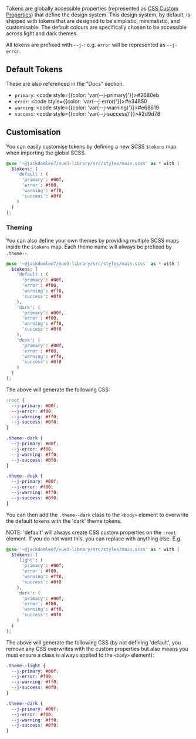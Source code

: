 
<Meta title="Setup/Tokens" />

<Title>Tokens</Title>

Tokens are globally accessible properties (represented as [CSS Custom Properties](https://developer.mozilla.org/en-US/docs/Web/CSS/Using_CSS_custom_properties)) that define the design system. This design system, by default, is shipped with tokens that are designed to be simplistic, minimalistic, and customisable. The default colours are specifically chosen to be accessible across light and dark themes.

All tokens are prefixed with `--j-`: e.g. `error` will be represented as `--j-error`.

## Default Tokens

These are also referenced in the "Docs" section.

- `primary`: <code style={{color: 'var(--j-primary)'}}>#2680eb</code>
- `error`: <code style={{color: 'var(--j-error)'}}>#e34850</code>
- `warning`: <code style={{color: 'var(--j-warning)'}}>#e68619</code>
- `success`: <code style={{color: 'var(--j-success)'}}>#2d9d78</code>

## Customisation

You can easily customise tokens by defining a new SCSS `$tokens` map when importing the global SCSS.

```scss
@use '~@jackdomleo7/vue3-library/src/styles/main.scss' as * with (
  $tokens: (
    'default': (
      'primary': #00f,
      'error': #f00,
      'warning': #ff0,
      'success': #0f0
    )
  )
);
```

### Theming

You can also define your own themes by providing multiple SCSS maps inside the `$tokens` map. Each theme name will always be prefixed by `.theme--`.

```scss
@use '~@jackdomleo7/vue3-library/src/styles/main.scss' as * with (
  $tokens: (
    'default': (
      'primary': #00f,
      'error': #f00,
      'warning': #ff0,
      'success': #0f0
    ),
    'dark': (
      'primary': #00f,
      'error': #f00,
      'warning': #ff0,
      'success': #0f0
    ),
    'dusk': (
      'primary': #00f,
      'error': #f00,
      'warning': #ff0,
      'success': #0f0
    )
  )
);
```

The above will generate the following CSS:

```css
:root {
  --j-primary: #00f;
  --j-error: #f00;
  --j-warning: #ff0;
  --j-success: #0f0;
}

.theme--dark {
  --j-primary: #00f;
  --j-error: #f00;
  --j-warning: #ff0;
  --j-success: #0f0;
}

.theme--dusk {
  --j-primary: #00f;
  --j-error: #f00;
  --j-warning: #ff0;
  --j-success: #0f0;
}
```

You can then add the `.theme--dark` class to the `<body>` element to overwrite the default tokens with the 'dark' theme tokens.

NOTE: 'default' will always create CSS custom properties on the `:root` element. If you do not want this, you can replace with anything else. E.g.

```scss
@use '~@jackdomleo7/vue3-library/src/styles/main.scss' as * with (
  $tokens: (
    'light': (
      'primary': #00f,
      'error': #f00,
      'warning': #ff0,
      'success': #0f0
    ),
    'dark': (
      'primary': #00f,
      'error': #f00,
      'warning': #ff0,
      'success': #0f0
    )
  )
);
```

The above will generate the following CSS (by not defining 'default', you remove any CSS overwrites with the custom properties but also means you must ensure a class is always applied to the `<body>` element):

```css
.theme--light {
  --j-primary: #00f;
  --j-error: #f00;
  --j-warning: #ff0;
  --j-success: #0f0;
}

.theme--dark {
  --j-primary: #00f;
  --j-error: #f00;
  --j-warning: #ff0;
  --j-success: #0f0;
}
```
